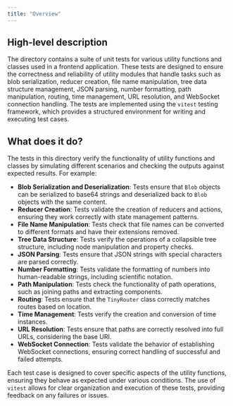 ```yaml
---
title: "Overview"
---
```


## High-level description

The directory contains a suite of unit tests for various utility functions and classes used in a frontend application. These tests are designed to ensure the correctness and reliability of utility modules that handle tasks such as blob serialization, reducer creation, file name manipulation, tree data structure management, JSON parsing, number formatting, path manipulation, routing, time management, URL resolution, and WebSocket connection handling. The tests are implemented using the `vitest` testing framework, which provides a structured environment for writing and executing test cases.

## What does it do?

The tests in this directory verify the functionality of utility functions and classes by simulating different scenarios and checking the outputs against expected results. For example:

- **Blob Serialization and Deserialization**: Tests ensure that `Blob` objects can be serialized to base64 strings and deserialized back to `Blob` objects with the same content.
- **Reducer Creation**: Tests validate the creation of reducers and actions, ensuring they work correctly with state management patterns.
- **File Name Manipulation**: Tests check that file names can be converted to different formats and have their extensions removed.
- **Tree Data Structure**: Tests verify the operations of a collapsible tree structure, including node manipulation and property checks.
- **JSON Parsing**: Tests ensure that JSON strings with special characters are parsed correctly.
- **Number Formatting**: Tests validate the formatting of numbers into human-readable strings, including scientific notation.
- **Path Manipulation**: Tests check the functionality of path operations, such as joining paths and extracting components.
- **Routing**: Tests ensure that the `TinyRouter` class correctly matches routes based on location.
- **Time Management**: Tests verify the creation and conversion of time instances.
- **URL Resolution**: Tests ensure that paths are correctly resolved into full URLs, considering the base URI.
- **WebSocket Connection**: Tests validate the behavior of establishing WebSocket connections, ensuring correct handling of successful and failed attempts.

Each test case is designed to cover specific aspects of the utility functions, ensuring they behave as expected under various conditions. The use of `vitest` allows for clear organization and execution of these tests, providing feedback on any failures or issues.
